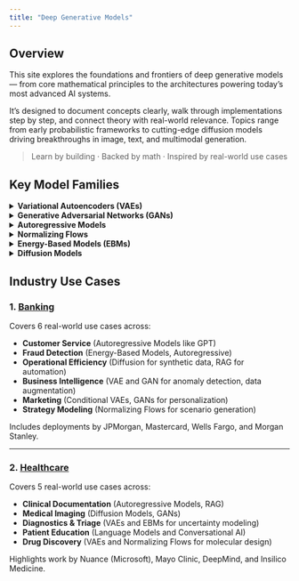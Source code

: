 ```yaml
---
title: "Deep Generative Models"
---
```


## Overview

This site explores the foundations and frontiers of deep generative models — from core mathematical principles to the architectures powering today’s most advanced AI systems.

It’s designed to document concepts clearly, walk through implementations step by step, and connect theory with real-world relevance. Topics range from early probabilistic frameworks to cutting-edge diffusion models driving breakthroughs in image, text, and multimodal generation.

> Learn by building · Backed by math · Inspired by real-world use cases




## Key Model Families

<details>
<summary><strong> Variational Autoencoders (VAEs)</strong></summary>

- **Core Idea**: Encode input to a latent space and reconstruct it while optimizing a lower bound on likelihood (ELBO).
- **Likelihood**: Approximate (variational lower bound).
- **Sampling**: Fast — sample latent vector \( z \sim p(z) \) and decode.
- **Use Cases**: Representation learning, image generation.
- **Example Models**: β-VAE, Conditional VAE
- [Go to VAE write-up →](vae.qmd)

</details>

<details>
<summary><strong> Generative Adversarial Networks (GANs)</strong></summary>

- **Core Idea**: A generator and discriminator compete in a minimax game to produce realistic samples.
- **Likelihood**: None (implicit model).
- **Sampling**: Fast — sample latent vector and pass through generator.
- **Use Cases**: High-quality image generation, style transfer.
- **Example Models**: StyleGAN, CycleGAN
- [Go to GAN write-up →]

</details>

<details>
<summary><strong> Autoregressive Models</strong></summary>

- **Core Idea**: Factor the joint distribution as a product of conditional probabilities.
- **Likelihood**: Exact.
- **Sampling**: Slow — token-by-token generation.
- **Use Cases**: Language modeling, code generation, time series.
- **Example Models**: GPT, PixelRNN
- [Go to Autoregressive Models →]

</details>

<details>
<summary><strong> Normalizing Flows</strong></summary>

- **Core Idea**: Learn invertible transformations of latent variables using the change-of-variable formula.
- **Likelihood**: Exact and tractable.
- **Sampling**: Fast — sample from base distribution and invert.
- **Use Cases**: Density estimation, latent space modeling.
- **Example Models**: RealNVP, Glow
- [Go to Flow Models →](flows.qmd)

</details>

<details>
<summary><strong> Energy-Based Models (EBMs)</strong></summary>

- **Core Idea**: Define an energy function over inputs; lower energy = higher probability.
- **Likelihood**: Unnormalized (intractable partition function).
- **Sampling**: Very slow — requires MCMC or Langevin dynamics.
- **Use Cases**: Uncertainty modeling, compositional generation.
- **Example Models**: Score-based EBMs
- [Go to EBMs →](ebm.qmd)

</details>

<details>
<summary><strong> Diffusion Models</strong></summary>

- **Core Idea**: Learn to reverse a gradual noise process via denoising.
- **Likelihood**: Approximate (via variational bound).
- **Sampling**: Slow — requires hundreds of reverse steps.
- **Use Cases**: High-resolution image and audio generation.
- **Example Models**: Stable Diffusion
- [Go to Diffusion Models →]

</details>


## Industry Use Cases

### 1. [Banking](gen-ai-use-cases/banking-use-cases.html)  
Covers 6 real-world use cases across:

- **Customer Service** (Autoregressive Models like GPT)
- **Fraud Detection** (Energy-Based Models, Autoregressive)
- **Operational Efficiency** (Diffusion for synthetic data, RAG for automation)
- **Business Intelligence** (VAE and GAN for anomaly detection, data augmentation)
- **Marketing** (Conditional VAEs, GANs for personalization)
- **Strategy Modeling** (Normalizing Flows for scenario generation)

Includes deployments by JPMorgan, Mastercard, Wells Fargo, and Morgan Stanley.

---

### 2. [Healthcare](gen-ai-use-cases/healthcare-use-cases.html)  
Covers 5 real-world use cases across:

- **Clinical Documentation** (Autoregressive Models, RAG)
- **Medical Imaging** (Diffusion Models, GANs)
- **Diagnostics & Triage** (VAEs and EBMs for uncertainty modeling)
- **Patient Education** (Language Models and Conversational AI)
- **Drug Discovery** (VAEs and Normalizing Flows for molecular design)

Highlights work by Nuance (Microsoft), Mayo Clinic, DeepMind, and Insilico Medicine.
